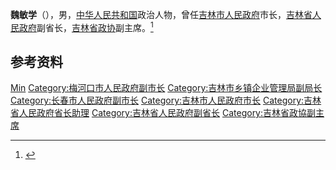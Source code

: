 '''魏敏学'''（{{bd|？|}}），男，[[中华人民共和国|中华人民共和国]]政治人物，曾任[[吉林市人民政府|吉林市人民政府]]市长，[[吉林省人民政府|吉林省人民政府]]副省长，[[吉林省政协|吉林省政协]]副主席。<ref>{{Cite book|title=中华人民共和国职官志|author=何虎生, 李耀东, 向常福主编|publisher=中国社会出版社|year=2003|isbn=9787800883934|location=北京|pages=}}</ref>

== 参考资料 ==
{{reflist}}

{{中国人物小作品}}
{{吉林市市长}}

{{Authority control}}
{{DEFAULTSORT:Wei魏}}
[[Category:魏姓|Min]]
[[Category:梅河口市人民政府副市长|Category:梅河口市人民政府副市长]]
[[Category:吉林市乡镇企业管理局副局长|Category:吉林市乡镇企业管理局副局长]]
[[Category:长春市人民政府副市长|Category:长春市人民政府副市长]]
[[Category:吉林市人民政府市长|Category:吉林市人民政府市长]]
[[Category:吉林省人民政府省长助理|Category:吉林省人民政府省长助理]]
[[Category:吉林省人民政府副省长|Category:吉林省人民政府副省长]]
[[Category:吉林省政協副主席|Category:吉林省政協副主席]]